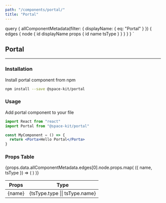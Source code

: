 ```yaml
---
path: "/components/portal/"
title: "Portal"
---
```



  query {
    allComponentMetadata(filter: { displayName: { eq: "Portal" } }) {
      edges {
        node {
          id
          displayName
          props {
            id
            name
            tsType
          }
        }
      }
    }
  }
`

## Portal

---

### Installation

Install portal component from npm

```bash
npm install --save @space-kit/portal
```

### Usage

Add portal component to your file

```jsx
import React from "react"
import Portal from "@space-kit/portal"

const MyComponent = () => {
  return <Porta>Hello Portal</Porta>
}
```

### Props Table

<table>
  <thead>
    <tr>
      <th>Props</th>
      <th>Type</th>
    </tr>
  </thead>
  <tbody>
    {props.data.allComponentMetadata.edges[0].node.props.map(
      ({ name, tsType }) => (
        <tr>
          <td>{name}</td>
          <td>{tsType.type || tsType.name}</td>
        </tr>
      )
    )}
  </tbody>
</table>
